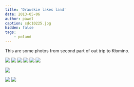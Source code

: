 ```yaml
---
title: 'Drawskie lakes land'
date: 2013-05-06
author: pawel
caption: sdc10225.jpg
hidden: false
tags: 
    - poland
---
```


This are some photos from second part of out trip to Kłomino.

<grid>

![](./sdc10225.jpg)
![](./sdc10236.jpg)
![](./sdc10234.jpg)
![](./sdc10196.jpg)
![](./sdc10284.jpg)
![](./sdc10285.jpg)

</grid>

![](./sdc10214.jpg)

<grid>

![](./sdc10243.jpg)
![](./sdc10282.jpg)

</grid>
